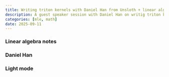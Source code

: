 ```yaml
---
title: Writing triton kernels with Daniel Han from Unsloth + linear algebra
description: A guest speaker session with Daniel Han on writig triton kernel (S2S), a light mode to this website and new linear algebra notes
categories: [mle, math]
date: 2025-09-11
---
```


### Linear algebra notes

### Daniel Han

### Light mode
